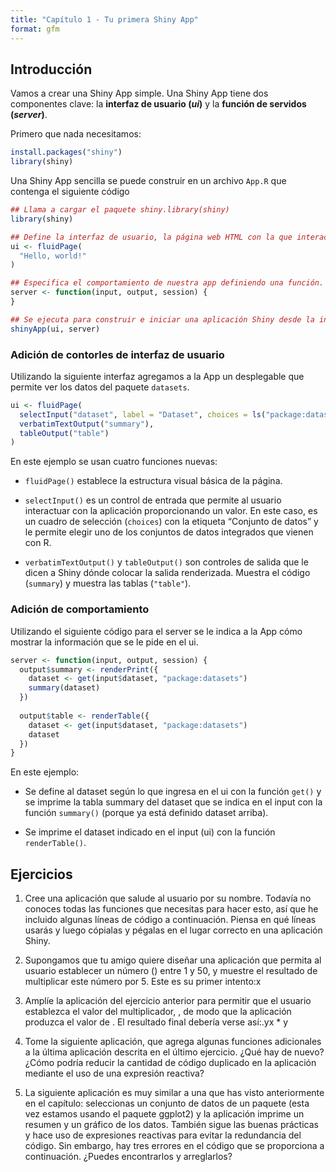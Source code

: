 ```yaml
---
title: "Capítulo 1 - Tu primera Shiny App"
format: gfm
---
```


## Introducción

Vamos a crear una Shiny App simple. Una Shiny App tiene dos componentes clave: la **interfaz de usuario (_ui_)** y la **función de servidos (_server_)**.

Primero que nada necesitamos:

```r
install.packages("shiny")
library(shiny)
```

Una Shiny App sencilla se puede construir en un archivo `App.R` que contenga el siguiente código 

```r
## Llama a cargar el paquete shiny.library(shiny)
library(shiny)

## Define la interfaz de usuario, la página web HTML con la que interactúan los humanos. En este caso, es una página que contiene las palabras "¡Hola, mundo!".
ui <- fluidPage(
  "Hello, world!"
)

## Especifica el comportamiento de nuestra app definiendo una función. Actualmente está vacío, por lo que nuestra aplicación no hace nada, pero volveremos a revisarlo en breve.server
server <- function(input, output, session) {
}

## Se ejecuta para construir e iniciar una aplicación Shiny desde la interfaz de usuario y el servidor.shinyApp(ui, server)
shinyApp(ui, server)
```

### Adición de contorles de interfaz de usuario

Utilizando la siguiente interfaz agregamos a la App un desplegable que permite ver los datos del paquete `datasets`.

```r
ui <- fluidPage(
  selectInput("dataset", label = "Dataset", choices = ls("package:datasets")),
  verbatimTextOutput("summary"),
  tableOutput("table")
)
```

En este ejemplo se usan cuatro funciones nuevas:

- `fluidPage()` establece la estructura visual básica de la página.

- `selectInput()` es un control de entrada que permite al usuario interactuar con la aplicación proporcionando un valor. En este caso, es un cuadro de selección (`choices`) con la etiqueta "Conjunto de datos" y le permite elegir uno de los conjuntos de datos integrados que vienen con R.

- `verbatimTextOutput()` y `tableOutput()` son controles de salida que le dicen a Shiny dónde colocar la salida renderizada. Muestra el código (`summary`) y muestra las tablas (`"table"`).

### Adición de comportamiento

Utilizando el siguiente código para el server se le indica a la App cómo mostrar la información que se le pide en el ui.

```r
server <- function(input, output, session) {
  output$summary <- renderPrint({
    dataset <- get(input$dataset, "package:datasets")
    summary(dataset)
  })
  
  output$table <- renderTable({
    dataset <- get(input$dataset, "package:datasets")
    dataset
  })
}
```

En este ejemplo:

- Se define al dataset según lo que ingresa en el ui con la función `get()` y se imprime la tabla summary del dataset que se indica en el input con la función `summary()` (porque ya está definido dataset arriba).

- Se imprime el dataset indicado en el input (ui) con la función `renderTable()`.

## Ejercicios

1. Cree una aplicación que salude al usuario por su nombre. Todavía no conoces todas las funciones que necesitas para hacer esto, así que he incluido algunas líneas de código a continuación. Piensa en qué líneas usarás y luego cópialas y pégalas en el lugar correcto en una aplicación Shiny.

2. Supongamos que tu amigo quiere diseñar una aplicación que permita al usuario establecer un número () entre 1 y 50, y muestre el resultado de multiplicar este número por 5. Este es su primer intento:x

3. Amplíe la aplicación del ejercicio anterior para permitir que el usuario establezca el valor del multiplicador, , de modo que la aplicación produzca el valor de . El resultado final debería verse así:.yx * y

4. Tome la siguiente aplicación, que agrega algunas funciones adicionales a la última aplicación descrita en el último ejercicio. ¿Qué hay de nuevo? ¿Cómo podría reducir la cantidad de código duplicado en la aplicación mediante el uso de una expresión reactiva?

5. La siguiente aplicación es muy similar a una que has visto anteriormente en el capítulo: seleccionas un conjunto de datos de un paquete (esta vez estamos usando el paquete ggplot2) y la aplicación imprime un resumen y un gráfico de los datos. También sigue las buenas prácticas y hace uso de expresiones reactivas para evitar la redundancia del código. Sin embargo, hay tres errores en el código que se proporciona a continuación. ¿Puedes encontrarlos y arreglarlos?